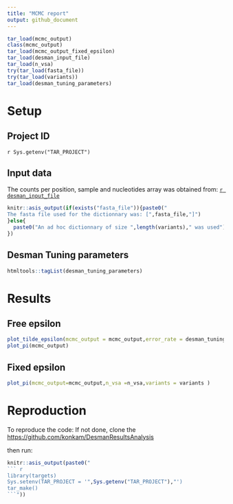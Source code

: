 ```yaml
---
title: "MCMC report"
output: github_document
---
```


```r
tar_load(mcmc_output)
class(mcmc_output)
tar_load(mcmc_output_fixed_epsilon)
tar_load(desman_input_file)
tar_load(n_vsa)
try(tar_load(fasta_file))
try(tar_load(variants))
tar_load(desman_tuning_parameters)
```


# Setup

## Project ID

`r Sys.getenv("TAR_PROJECT")`

## Input data
The counts per position, sample and nucleotides array was obtained from:
[`r desman_input_file`]()
```r
knitr::asis_output(if(exists("fasta_file")){paste0("
The fasta file used for the dictionnary was: [",fasta_file,"]")
}else{
  paste0("An ad hoc dictionnary of size ",length(variants)," was used")
})
```

## Desman Tuning parameters

```r
htmltools::tagList(desman_tuning_parameters)
```
# Results
## Free epsilon
```r
plot_tilde_epsilon(mcmc_output = mcmc_output,error_rate = desman_tuning_parameters$error_rate)
plot_pi(mcmc_output)
```


## Fixed epsilon
```r
plot_pi(mcmc_output=mcmc_output,n_vsa =n_vsa,variants = variants )
```
# Reproduction
To reproduce the code:
If not done, clone the [https://github.com/konkam/DesmanResultsAnalysis](repo)

then run:

```r
knitr::asis_output(paste0("
``` r
library(targets)
Sys.setenv(TAR_PROJECT = '",Sys.getenv("TAR_PROJECT"),"')
tar_make()
```"))
```
